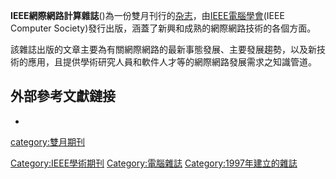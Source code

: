 {{noteTA
|T=zh-hant:IEEE網際網路計算雜誌; zh-hans:IEEE互联网计算杂志
|G1=Physics
}}
{{Infobox magazine
| name = IEEE網際網路計算雜誌<br>（{{lang|en|IEEE Internet Computing}}）
| cover         = 
| editor        = 弗雷德·道格力斯
| discipline    = 網際網路計算
| peer-reviewed = 
| language      = 英語
| former_names  = 
| abbreviation  = 
| publisher     = IEEE電腦學會 
| country       = 美國
| frequency     = 雙月期刊
| firstdate     = 1997年
| openaccess    =  
| license       = 
| impact        = 
| impact-year   = 
| website       = {{URL|http://www.computer.org/internet/}}
| LCCN          = 97652860 
| CODEN         = IICOFX
| issn          = 1089-7801
| e-issn        = 1541-4922
}}

'''IEEE網際網路計算雜誌'''({{lang|en|IEEE Internet Computing}})為一份雙月刊行的[[杂志|杂志]]，由[[IEEE電腦學會|IEEE電腦學會]](IEEE Computer Society)發行出版，涵蓋了新興和成熟的網際網路技術的各個方面。

該雜誌出版的文章主要為有關網際網路的最新事態發展、主要發展趨勢，以及新技術的應用，且提供學術研究人員和軟件人才等的網際網路發展需求之知識管道。

==外部參考文獻鏈接==
* {{Official|http://www.computer.org/internet/}}

[[Category:IEEE學術期刊|Category:IEEE學術期刊]]
[[Category:電腦雜誌|Category:電腦雜誌]]
[[category:雙月期刊|category:雙月期刊]]
[[Category:1997年建立的雜誌|Category:1997年建立的雜誌]]

{{computer-stub}}
